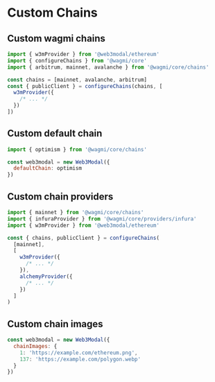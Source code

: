 
# Custom Chains

## Custom wagmi chains

<CustomWagmiChainsPartial />

```js
import { w3mProvider } from '@web3modal/ethereum'
import { configureChains } from '@wagmi/core'
import { arbitrum, mainnet, avalanche } from '@wagmi/core/chains'

const chains = [mainnet, avalanche, arbitrum]
const { publicClient } = configureChains(chains, [
  w3mProvider({
    /* ... */
  })
])
```

## Custom default chain

<CustomDefaultChainPartial />

```js
import { optimism } from '@wagmi/core/chains'

const web3modal = new Web3Modal({
  defaultChain: optimism
})
```

## Custom chain providers

<CustomChainProvidersPartial />

```js
import { mainnet } from '@wagmi/core/chains'
import { infuraProvider } from '@wagmi/core/providers/infura'
import { w3mProvider } from '@web3modal/ethereum'

const { chains, publicClient } = configureChains(
  [mainnet],
  [
    w3mProvider({
      /* ... */
    }),
    alchemyProvider({
      /* ... */
    })
  ]
)
```

## Custom chain images

<CustomChainImagesPartial />

```js
const web3modal = new Web3Modal({
  chainImages: {
    1: 'https://example.com/ethereum.png',
    137: 'https://example.com/polygon.webp'
  }
})
```
